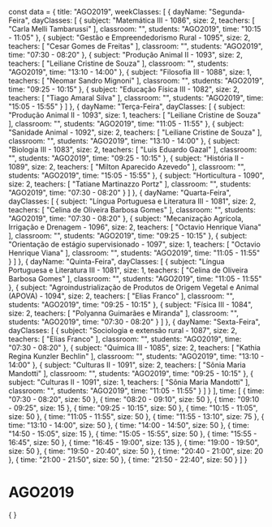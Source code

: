 const data = {
  title: "AGO2019",
  weekClasses: [
    {
      dayName: "Segunda-Feira",
      dayClasses: [
        {
          subject: "Matemática III - 1086",
          size: 2,
          teachers: [
            "Carla Melli Tambarussi"
          ],
          classroom: "",
          students: "AGO2019",
          time: "10:15 - 11:05"
        },
        {
          subject: "Gestão e Empreendedorismo Rural - 1095",
          size: 2,
          teachers: [
            "Cesar Gomes de Freitas"
          ],
          classroom: "",
          students: "AGO2019",
          time: "07:30 - 08:20"
        },
        {
          subject: "Produção Animal II - 1093",
          size: 2,
          teachers: [
            "Leiliane Cristine de Souza"
          ],
          classroom: "",
          students: "AGO2019",
          time: "13:10 - 14:00"
        },
        {
          subject: "Filosofia III - 1088",
          size: 1,
          teachers: [
            "Neomar Sandro Mignoni"
          ],
          classroom: "",
          students: "AGO2019",
          time: "09:25 - 10:15"
        },
        {
          subject: "Educação Física III - 1082",
          size: 2,
          teachers: [
            "Tiago Amaral Silva"
          ],
          classroom: "",
          students: "AGO2019",
          time: "15:05 - 15:55"
        }
      ]
    },
    {
      dayName: "Terça-Feira",
      dayClasses: [
        {
          subject: "Produção Animal II - 1093",
          size: 1,
          teachers: [
            "Leiliane Cristine de Souza"
          ],
          classroom: "",
          students: "AGO2019",
          time: "11:05 - 11:55"
        },
        {
          subject: "Sanidade Animal - 1092",
          size: 2,
          teachers: [
            "Leiliane Cristine de Souza"
          ],
          classroom: "",
          students: "AGO2019",
          time: "13:10 - 14:00"
        },
        {
          subject: "Biologia III - 1083",
          size: 2,
          teachers: [
            "Luis Eduardo Gazal"
          ],
          classroom: "",
          students: "AGO2019",
          time: "09:25 - 10:15"
        },
        {
          subject: "História II - 1089",
          size: 2,
          teachers: [
            "Milton Aparecido Azevedo"
          ],
          classroom: "",
          students: "AGO2019",
          time: "15:05 - 15:55"
        },
        {
          subject: "Horticultura - 1090",
          size: 2,
          teachers: [
            "Tatiane Martinazzo Portz"
          ],
          classroom: "",
          students: "AGO2019",
          time: "07:30 - 08:20"
        }
      ]
    },
    {
      dayName: "Quarta-Feira",
      dayClasses: [
        {
          subject: "Língua Portuguesa e Literatura III - 1081",
          size: 2,
          teachers: [
            "Celina de Oliveira Barbosa Gomes"
          ],
          classroom: "",
          students: "AGO2019",
          time: "07:30 - 08:20"
        },
        {
          subject: "Mecanização Agrícola, Irrigação e Drenagem - 1096",
          size: 2,
          teachers: [
            "Octavio Henrique Viana"
          ],
          classroom: "",
          students: "AGO2019",
          time: "09:25 - 10:15"
        },
        {
          subject: "Orientação de estágio supervisionado - 1097",
          size: 1,
          teachers: [
            "Octavio Henrique Viana"
          ],
          classroom: "",
          students: "AGO2019",
          time: "11:05 - 11:55"
        }
      ]
    },
    {
      dayName: "Quinta-Feira",
      dayClasses: [
        {
          subject: "Língua Portuguesa e Literatura III - 1081",
          size: 1,
          teachers: [
            "Celina de Oliveira Barbosa Gomes"
          ],
          classroom: "",
          students: "AGO2019",
          time: "11:05 - 11:55"
        },
        {
          subject: "Agroindustrialização de Produtos de Origem Vegetal e Animal (APOVA) - 1094",
          size: 2,
          teachers: [
            "Elias Franco"
          ],
          classroom: "",
          students: "AGO2019",
          time: "09:25 - 10:15"
        },
        {
          subject: "Física III - 1084",
          size: 2,
          teachers: [
            "Polyanna Guimarães e Miranda"
          ],
          classroom: "",
          students: "AGO2019",
          time: "07:30 - 08:20"
        }
      ]
    },
    {
      dayName: "Sexta-Feira",
      dayClasses: [
        {
          subject: "Sociologia e extensão rural - 1087",
          size: 2,
          teachers: [
            "Elias Franco"
          ],
          classroom: "",
          students: "AGO2019",
          time: "07:30 - 08:20"
        },
        {
          subject: "Química III - 1085",
          size: 2,
          teachers: [
            "Kathia Regina Kunzler Bechlin"
          ],
          classroom: "",
          students: "AGO2019",
          time: "13:10 - 14:00"
        },
        {
          subject: "Culturas II - 1091",
          size: 2,
          teachers: [
            "Sônia Maria Mandotti"
          ],
          classroom: "",
          students: "AGO2019",
          time: "09:25 - 10:15"
        },
        {
          subject: "Culturas II - 1091",
          size: 1,
          teachers: [
            "Sônia Maria Mandotti"
          ],
          classroom: "",
          students: "AGO2019",
          time: "11:05 - 11:55"
        }
      ]
    }
  ],
  time: [
    {
      time: "07:30 - 08:20",
      size: 50
    },
    {
      time: "08:20 - 09:10",
      size: 50
    },
    {
      time: "09:10 - 09:25",
      size: 15
    },
    {
      time: "09:25 - 10:15",
      size: 50
    },
    {
      time: "10:15 - 11:05",
      size: 50
    },
    {
      time: "11:05 - 11:55",
      size: 50
    },
    {
      time: "11:55 - 13:10",
      size: 75
    },
    {
      time: "13:10 - 14:00",
      size: 50
    },
    {
      time: "14:00 - 14:50",
      size: 50
    },
    {
      time: "14:50 - 15:05",
      size: 15
    },
    {
      time: "15:05 - 15:55",
      size: 50
    },
    {
      time: "15:55 - 16:45",
      size: 50
    },
    {
      time: "16:45 - 19:00",
      size: 135
    },
    {
      time: "19:00 - 19:50",
      size: 50
    },
    {
      time: "19:50 - 20:40",
      size: 50
    },
    {
      time: "20:40 - 21:00",
      size: 20
    },
    {
      time: "21:00 - 21:50",
      size: 50
    },
    {
      time: "21:50 - 22:40",
      size: 50
    }
  ]
}

# AGO2019

<div>
    {
        <Grid
            title={data.title} 
            weekClasses={data.weekClasses} 
            time={data.time}
        />
    }
</div>